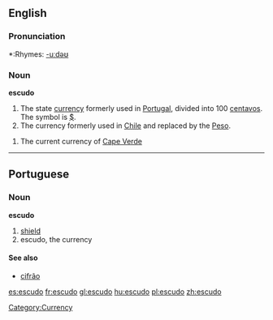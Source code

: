 ==English==

===Pronunciation===
*:Rhymes: [[Rhymes:English:-uːdəʊ|-uːdəʊ]]

===Noun===
{{wikipedia}}
'''escudo'''
# The state [[currency]] formerly used in [[Portugal]], divided into 100 [[centavos]]. The symbol is [[$]].
# The currency formerly used in [[Chile]] and replaced by the [[Peso]].
[[Category:Currency]]
# The current currency of [[Cape Verde]]

----
==Portuguese==

===Noun===
'''escudo'''
# [[shield]]
# escudo, the currency

====See also====
*[[cifrão]]

[[es:escudo]]
[[fr:escudo]]
[[gl:escudo]]
[[hu:escudo]]
[[pl:escudo]]
[[zh:escudo]]